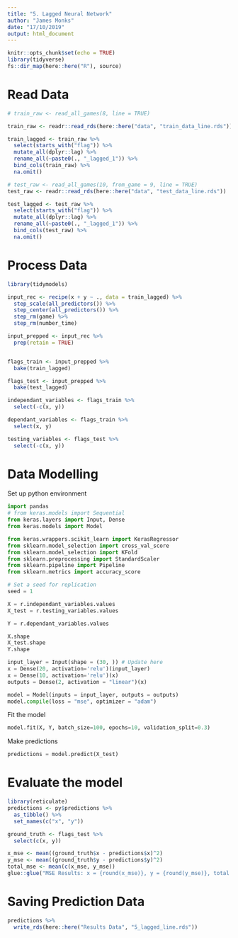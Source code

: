 ```yaml
---
title: "5. Lagged Neural Network"
author: "James Monks"
date: "17/10/2019"
output: html_document
---
```


```r
knitr::opts_chunk$set(echo = TRUE)
library(tidyverse)
fs::dir_map(here::here("R"), source)
```

# Read Data
```r
# train_raw <- read_all_games(8, line = TRUE)

train_raw <- readr::read_rds(here::here("data", "train_data_line.rds"))

train_lagged <- train_raw %>% 
  select(starts_with("flag")) %>% 
  mutate_all(dplyr::lag) %>% 
  rename_all(~paste0(., "_lagged_1")) %>% 
  bind_cols(train_raw) %>% 
  na.omit()

# test_raw <- read_all_games(10, from_game = 9, line = TRUE)
test_raw <- readr::read_rds(here::here("data", "test_data_line.rds"))

test_lagged <- test_raw %>% 
  select(starts_with("flag")) %>% 
  mutate_all(dplyr::lag) %>% 
  rename_all(~paste0(., "_lagged_1")) %>% 
  bind_cols(test_raw) %>% 
  na.omit()
```

# Process Data
```r
library(tidymodels)

input_rec <- recipe(x + y ~ ., data = train_lagged) %>% 
  step_scale(all_predictors()) %>% 
  step_center(all_predictors()) %>% 
  step_rm(game) %>% 
  step_rm(number_time)

input_prepped <- input_rec %>% 
  prep(retain = TRUE)


flags_train <- input_prepped %>% 
  bake(train_lagged)

flags_test <- input_prepped %>% 
  bake(test_lagged)

independant_variables <- flags_train %>% 
  select(-c(x, y))

dependant_variables <- flags_train %>% 
  select(x, y)

testing_variables <- flags_test %>% 
  select(-c(x, y))
```



# Data Modelling
Set up python environment

```python
import pandas
# from keras.models import Sequential
from keras.layers import Input, Dense
from keras.models import Model

from keras.wrappers.scikit_learn import KerasRegressor
from sklearn.model_selection import cross_val_score
from sklearn.model_selection import KFold
from sklearn.preprocessing import StandardScaler
from sklearn.pipeline import Pipeline
from sklearn.metrics import accuracy_score

# Set a seed for replication
seed = 1
```


```python
X = r.independant_variables.values
X_test = r.testing_variables.values

Y = r.dependant_variables.values
```

```python
X.shape
X_test.shape
Y.shape
```


```python
input_layer = Input(shape = (30, )) # Update here
x = Dense(20, activation='relu')(input_layer)
x = Dense(10, activation='relu')(x)
outputs = Dense(2, activation = "linear")(x)

model = Model(inputs = input_layer, outputs = outputs)
model.compile(loss = "mse", optimizer = "adam")

```

Fit the model
```python
model.fit(X, Y, batch_size=100, epochs=10, validation_split=0.3)
```

Make predictions
```python
predictions = model.predict(X_test)
```


# Evaluate the model
```r
library(reticulate)
predictions <- py$predictions %>% 
  as_tibble() %>% 
  set_names(c("x", "y"))

ground_truth <- flags_test %>% 
  select(c(x, y))

x_mse <- mean((ground_truth$x - predictions$x)^2)
y_mse <- mean((ground_truth$y - predictions$y)^2)
total_mse <- mean(c(x_mse, y_mse))
glue::glue("MSE Results: x = {round(x_mse)}, y = {round(y_mse)}, total = {round(total_mse)}")
```

# Saving Prediction Data
```r
predictions %>% 
  write_rds(here::here("Results Data", "5_lagged_line.rds"))
```